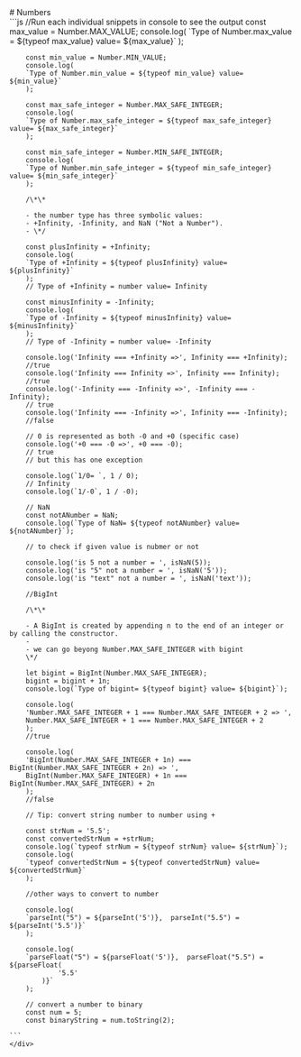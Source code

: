 
<Meta title="Numbers" />

<div className="sb-container">
  <div className='sb-section-title'>
    # Numbers

  </div>
  <div className="sb-section">
    <div className="sb-section-item">
    ```js
    //Run each individual snippets in console to see the output
        const max_value = Number.MAX_VALUE;
        console.log(
            `Type of Number.max_value = ${typeof max_value} value= ${max_value}`
        );

        const min_value = Number.MIN_VALUE;
        console.log(
        `Type of Number.min_value = ${typeof min_value} value= ${min_value}`
        );

        const max_safe_integer = Number.MAX_SAFE_INTEGER;
        console.log(
        `Type of Number.max_safe_integer = ${typeof max_safe_integer} value= ${max_safe_integer}`
        );

        const min_safe_integer = Number.MIN_SAFE_INTEGER;
        console.log(
        `Type of Number.min_safe_integer = ${typeof min_safe_integer} value= ${min_safe_integer}`
        );

        /\*\*

        - the number type has three symbolic values:
        - +Infinity, -Infinity, and NaN ("Not a Number").
        - \*/

        const plusInfinity = +Infinity;
        console.log(
        `Type of +Infinity = ${typeof plusInfinity} value= ${plusInfinity}`
        );
        // Type of +Infinity = number value= Infinity

        const minusInfinity = -Infinity;
        console.log(
        `Type of -Infinity = ${typeof minusInfinity} value= ${minusInfinity}`
        );
        // Type of -Infinity = number value= -Infinity

        console.log('Infinity === +Infinity =>', Infinity === +Infinity);
        //true
        console.log('Infinity === Infinity =>', Infinity === Infinity);
        //true
        console.log('-Infinity === -Infinity =>', -Infinity === -Infinity);
        // true
        console.log('Infinity === -Infinity =>', Infinity === -Infinity);
        //false

        // 0 is represented as both -0 and +0 (specific case)
        console.log('+0 === -0 =>', +0 === -0);
        // true
        // but this has one exception

        console.log(`1/0= `, 1 / 0);
        // Infinity
        console.log(`1/-0`, 1 / -0);

        // NaN
        const notANumber = NaN;
        console.log(`Type of NaN= ${typeof notANumber} value= ${notANumber}`);

        // to check if given value is nubmer or not

        console.log('is 5 not a number = ', isNaN(5));
        console.log('is "5" not a number = ', isNaN('5'));
        console.log('is "text" not a number = ', isNaN('text'));

        //BigInt

        /\*\*

        - A BigInt is created by appending n to the end of an integer or by calling the constructor.
        -
        - we can go beyong Number.MAX_SAFE_INTEGER with bigint
        \*/

        let bigint = BigInt(Number.MAX_SAFE_INTEGER);
        bigint = bigint + 1n;
        console.log(`Type of bigint= ${typeof bigint} value= ${bigint}`);

        console.log(
        'Number.MAX_SAFE_INTEGER + 1 === Number.MAX_SAFE_INTEGER + 2 => ',
        Number.MAX_SAFE_INTEGER + 1 === Number.MAX_SAFE_INTEGER + 2
        );
        //true

        console.log(
        'BigInt(Number.MAX_SAFE_INTEGER + 1n) === BigInt(Number.MAX_SAFE_INTEGER + 2n) => ',
        BigInt(Number.MAX_SAFE_INTEGER) + 1n === BigInt(Number.MAX_SAFE_INTEGER) + 2n
        );
        //false

        // Tip: convert string number to number using +

        const strNum = '5.5';
        const convertedStrNum = +strNum;
        console.log(`typeof strNum = ${typeof strNum} value= ${strNum}`);
        console.log(
        `typeof convertedStrNum = ${typeof convertedStrNum} value= ${convertedStrNum}`
        );

        //other ways to convert to number

        console.log(
        `parseInt("5") = ${parseInt('5')},  parseInt("5.5") = ${parseInt('5.5')}`
        );

        console.log(
        `parseFloat("5") = ${parseFloat('5')},  parseFloat("5.5") = ${parseFloat(
                '5.5'
            )}`
        );

        // convert a number to binary
        const num = 5;
        const binaryString = num.toString(2);

    ```
    </div>

  </div>
</div>
